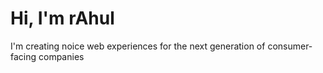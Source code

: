 # Hi, I'm rAhul

I'm creating noice web experiences for the next generation of consumer-facing companies
